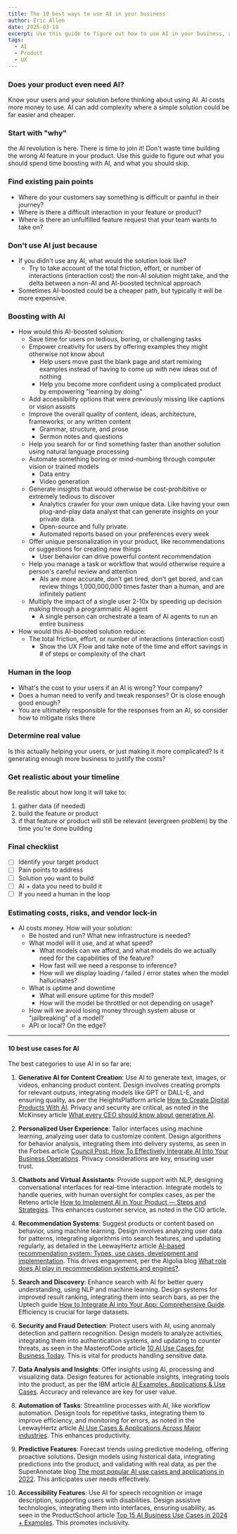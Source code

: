 ```yaml
---
title: The 10 best ways to use AI in your business
author: Eric Allen
date: 2025-03-18
excerpt: Use this guide to figure out how to use AI in your business, and what you should skip.
tags:
  - AI
  - Product
  - UX
---
```


### Does your product even need AI?

Know your users and your solution before thinking about using AI. AI costs more money to use. AI can add complexity where a simple solution could be far easier and cheaper.

### Start with "why"

the AI revolution is here. There is time to join it! Don't waste time building the wrong AI feature in your product. Use this guide to figure out what you should spend time boosting with AI, and what you should skip.

### Find existing pain points

- Where do your customers say something is difficult or painful in their journey?
- Where is there a difficult interaction in your feature or product?
- Where is there an unfulfilled feature request that your team wants to take on?

### Don't use AI just because

- If you didn't use any AI, what would the solution look like?
  - Try to take account of the total friction, effort, or number of interactions (interaction cost) the non-AI solution might take, and the delta between a non-AI and AI-boosted technical approach
- Sometimes AI-boosted could be a cheaper path, but typically it will be more expensive.

### Boosting with AI

- How would this AI-boosted solution:
  - Save time for users on tedious, boring, or challenging tasks
  - Empower creativity for users by offering examples they might otherwise not know about
    - Help users move past the blank page and start remixing examples instead of having to come up with new ideas out of nothing
    - Help you become more confident using a complicated product by empowering "learning by doing"
  - Add accessibility options that were previously missing like captions or vision assists
  - Improve the overall quality of content, ideas, architecture, frameworks, or any written content
    - Grammar, structure, and prose
    - Sermon notes and questions
  - Help you search for or find something faster than another solution using natural language processing
  - Automate something boring or mind-numbing through computer vision or trained models
    - Data entry
    - Video generation
  - Generate insights that would otherwise be cost-prohibitive or extremely tedious to discover
    - Analytics crawler for your own unique data. Like having your own plug-and-play data analyst that can generate insights on your private data.
    - Open-source and fully private.
    - Automated reports based on your preferences every week
  - Offer unique personalization in your product, like recommendations or suggestions for creating new things
    - User behavior can drive powerful content recommendation
  - Help you manage a task or workflow that would otherwise require a person's careful review and attention
    - AIs are more accurate, don't get tired, don't get bored, and can review things 1,000,000,000 times faster than a human, and are infinitely patient
  - Multiply the impact of a single user 2-10x by speeding up decision making through a programmatic AI agent
    - A single person can orchestrate a team of AI agents to run an entire business
- How would this AI-boosted solution reduce:
  - The total friction, effort, or number of interactions (interaction cost)
    - Show the UX Flow and take note of the time and effort savings in # of steps or complexity of the chart

### Human in the loop

- What's the cost to your users if an AI is wrong? Your company?
- Does a human need to verify and tweak responses? Or is close enough good enough?
- You are ultimately responsible for the responses from an AI, so consider how to mitigate risks there

### Determine real value

Is this actually helping your users, or just making it more complicated? Is it generating enough more business to justify the costs?

### Get realistic about your timeline

Be realistic about how long it will take to:

1. gather data (if needed)
2. build the feature or product
3. if that feature or product will still be relevant (evergreen problem) by the time you're done building

### Final checklist

- [ ] Identify your target product
- [ ] Pain points to address
- [ ] Solution you want to build
- [ ] AI + data you need to build it
- [ ] If you need a human in the loop

### Estimating costs, risks, and vendor lock-in

- AI costs money. How will your solution:
  - Be hosted and run? What new infrastructure is needed?
  - What model will it use, and at what speed?
    - What models can we afford, and what models do we actually need for the capabilities of the feature?
    - How fast will we need a response to inference?
    - How will we display loading / failed / error states when the model hallucinates?
  - What is uptime and downtime
    - What will ensure uptime for this model?
    - How will the model be throttled or not depending on usage?
  - How will we avoid losing money through system abuse or "jailbreaking" of a model?
  - API or local? On the edge?

---

#### 10 best use cases for AI

The best categories to use AI in so far are:

1. **Generative AI for Content Creation**: Use AI to generate text, images, or videos, enhancing product content. Design involves creating prompts for relevant outputs, integrating models like GPT or DALL-E, and ensuring quality, as per the HeightsPlatform article [How to Create Digital Products With AI](https://www.heightsplatform.com/blog/how-to-create-digital-products-with-ai). Privacy and security are critical, as noted in the McKinsey article [What every CEO should know about generative AI](https://www.mckinsey.com/capabilities/mckinsey-digital/our-insights/what-every-ceo-should-know-about-generative-ai).

2. **Personalized User Experience**: Tailor interfaces using machine learning, analyzing user data to customize content. Design algorithms for behavior analysis, integrating them into delivery systems, as seen in the Forbes article [Council Post: How To Effectively Integrate AI Into Your Business Operations](https://www.forbes.com/councils/forbestechcouncil/2024/04/30/how-to-effectively-integrate-ai-into-your-business-operations/). Privacy considerations are key, ensuring user trust.

3. **Chatbots and Virtual Assistants**: Provide support with NLP, designing conversational interfaces for real-time interaction. Integrate models to handle queries, with human oversight for complex cases, as per the Reteno article [How to Implement AI in Your Product — Steps and Strategies](https://reteno.com/blog/how-to-implement-ai-in-your-digital-product-steps-and-strategies-expert-talks). This enhances customer service, as noted in the CIO article.

4. **Recommendation Systems**: Suggest products or content based on behavior, using machine learning. Design involves analyzing user data for patterns, integrating algorithms into search features, and updating regularly, as detailed in the LeewayHertz article [AI-based recommendation system: Types, use cases, development and implementation](https://www.leewayhertz.com/build-recommendation-system/). This drives engagement, per the Algolia blog [What role does AI play in recommendation systems and engines?](https://www.algolia.com/blog/ai/what-role-does-ai-play-in-recommendation-systems-and-engines).

5. **Search and Discovery**: Enhance search with AI for better query understanding, using NLP and machine learning. Design systems for improved result ranking, integrating them into search bars, as per the Uptech guide [How to Integrate AI into Your App: Comprehensive Guide](https://www.uptech.team/blog/how-to-integrate-ai-into-an-app). Efficiency is crucial for large datasets.

6. **Security and Fraud Detection**: Protect users with AI, using anomaly detection and pattern recognition. Design models to analyze activities, integrating them into authentication systems, and updating to counter threats, as seen in the MasterofCode article [10 AI Use Cases for Business Today](https://masterofcode.com/blog/10-amazing-cases-of-using-ai-in-business). This is vital for products handling sensitive data.

7. **Data Analysis and Insights**: Offer insights using AI, processing and visualizing data. Design features for actionable insights, integrating tools into the product, as per the IBM article [AI Examples, Applications & Use Cases](https://www.ibm.com/think/topics/artificial-intelligence-business-use-cases). Accuracy and relevance are key for user value.

8. **Automation of Tasks**: Streamline processes with AI, like workflow automation. Design tools for repetitive tasks, integrating them to improve efficiency, and monitoring for errors, as noted in the LeewayHertz article [AI Use Cases & Applications Across Major industries](https://www.leewayhertz.com/ai-use-cases-and-applications/). This enhances productivity.

9. **Predictive Features**: Forecast trends using predictive modeling, offering proactive solutions. Design models using historical data, integrating predictions into the product, and validating with real data, as per the SuperAnnotate blog [The most popular AI use cases and applications in 2022](https://www.superannotate.com/blog/most-popular-ai-use-cases). This anticipates user needs effectively.

10. **Accessibility Features**: Use AI for speech recognition or image description, supporting users with disabilities. Design assistive technologies, integrating them into interfaces, ensuring usability, as seen in the ProductSchool article [Top 15 AI Business Use Cases in 2024 + Examples](https://productschool.com/blog/artificial-intelligence/ai-business-use-cases). This promotes inclusivity.
